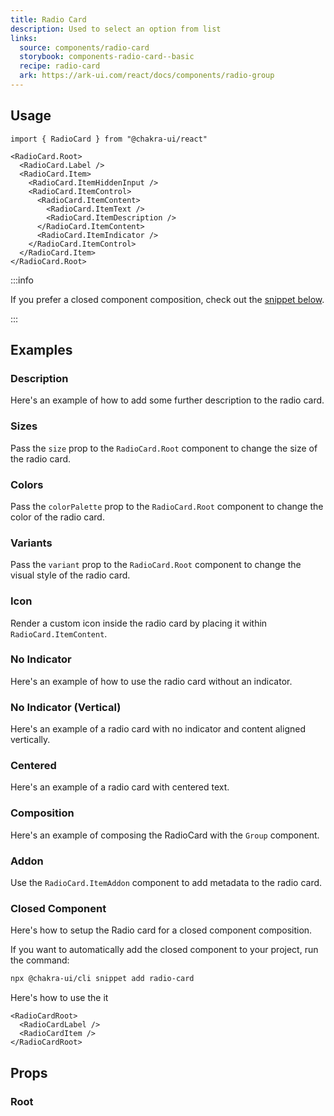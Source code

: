 ```yaml
---
title: Radio Card
description: Used to select an option from list
links:
  source: components/radio-card
  storybook: components-radio-card--basic
  recipe: radio-card
  ark: https://ark-ui.com/react/docs/components/radio-group
---
```


<ExampleTabs name="radio-card-basic" />

## Usage

```tsx
import { RadioCard } from "@chakra-ui/react"
```

```tsx
<RadioCard.Root>
  <RadioCard.Label />
  <RadioCard.Item>
    <RadioCard.ItemHiddenInput />
    <RadioCard.ItemControl>
      <RadioCard.ItemContent>
        <RadioCard.ItemText />
        <RadioCard.ItemDescription />
      </RadioCard.ItemContent>
      <RadioCard.ItemIndicator />
    </RadioCard.ItemControl>
  </RadioCard.Item>
</RadioCard.Root>
```

:::info

If you prefer a closed component composition, check out the
[snippet below](#closed-component).

:::

## Examples

### Description

Here's an example of how to add some further description to the radio card.

<ExampleTabs name="radio-card-with-description" />

### Sizes

Pass the `size` prop to the `RadioCard.Root` component to change the size of the
radio card.

<ExampleTabs name="radio-card-with-sizes" />

### Colors

Pass the `colorPalette` prop to the `RadioCard.Root` component to change the
color of the radio card.

<ExampleTabs name="radio-card-with-colors" />

### Variants

Pass the `variant` prop to the `RadioCard.Root` component to change the visual
style of the radio card.

<ExampleTabs name="radio-card-with-variants" />

### Icon

Render a custom icon inside the radio card by placing it within
`RadioCard.ItemContent`.

<ExampleTabs name="radio-card-with-icon" />

### No Indicator

Here's an example of how to use the radio card without an indicator.

<ExampleTabs name="radio-card-without-indicator" />

### No Indicator (Vertical)

Here's an example of a radio card with no indicator and content aligned
vertically.

<ExampleTabs name="radio-card-without-indicator-vertical" />

### Centered

Here's an example of a radio card with centered text.

<ExampleTabs name="radio-card-centered" />

### Composition

Here's an example of composing the RadioCard with the `Group` component.

<ExampleTabs name="radio-card-composition" />

### Addon

Use the `RadioCard.ItemAddon` component to add metadata to the radio card.

<ExampleTabs name="radio-card-with-addon" />

### Closed Component

Here's how to setup the Radio card for a closed component composition.

<ExampleCode name="radio-card-closed-component" />

If you want to automatically add the closed component to your project, run the
command:

```bash
npx @chakra-ui/cli snippet add radio-card
```

Here's how to use the it

```tsx
<RadioCardRoot>
  <RadioCardLabel />
  <RadioCardItem />
</RadioCardRoot>
```

## Props

### Root

<PropTable component="RadioCard" part="Root" />
